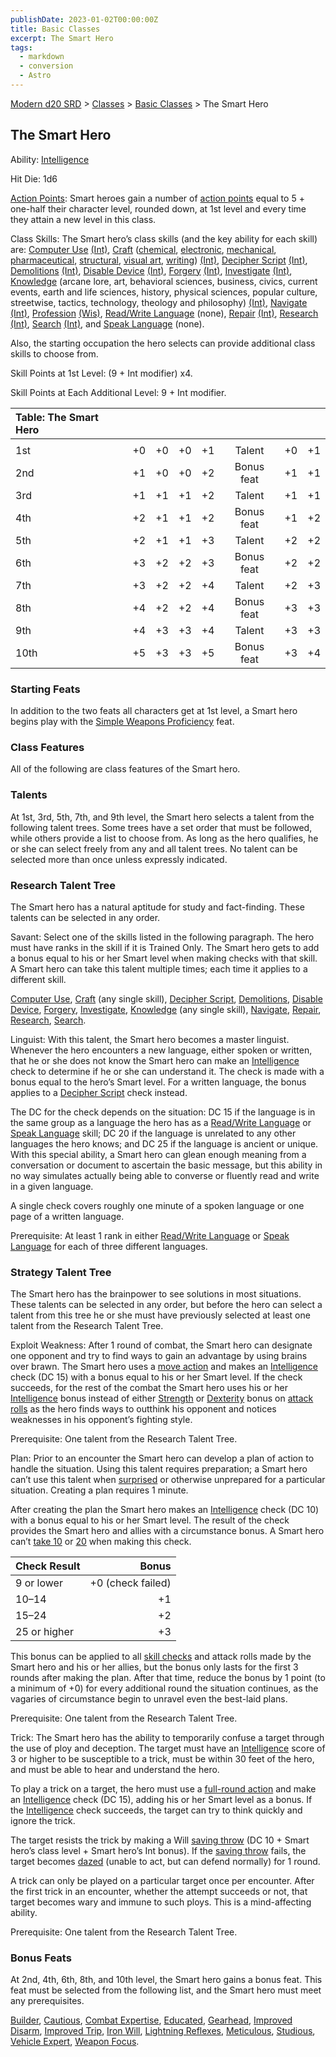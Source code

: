 ```yaml
---
publishDate: 2023-01-02T00:00:00Z
title: Basic Classes
excerpt: The Smart Hero
tags:
  - markdown
  - conversion
  - Astro
---
```


[Modern d20 SRD](/#modernD20) > [Classes](modern-d20-srd-classes-index) > [Basic Classes](modern-d20-srd-classes-basic-index) > The Smart Hero

## The Smart Hero

Ability: [Intelligence](modern-d20-srd-basics-ability-scores)

Hit Die: 1d6

[Action Points](modern-d20-srd-basics-action-points): Smart heroes gain a number of [action points](modern-d20-srd-basics-action-points) equal to 5 + one-half their character level, rounded down, at 1st level and every time they attain a new level in this class.

Class Skills: The Smart hero’s class skills (and the key ability for each skill) are: [Computer Use](modern-d20-srd-skills-computer-use) [(Int)](modern-d20-srd-basics-ability-scores), [Craft](modern-d20-srd-skills-craft) ([chemical](modern-d20-srd-skills-craft-chemical), [electronic](modern-d20-srd-skills-craft-electronic), [mechanical](modern-d20-srd-skills-craft-mechanical), [pharmaceutical](modern-d20-srd-skills-craft-pharmaceutical), [structural](modern-d20-srd-skills-craft-structural), [visual art](modern-d20-srd-skills-craft-visual-art), [writing](modern-d20-srd-skills-craft-writing)) [(Int)](modern-d20-srd-basics-ability-scores), [Decipher Script](modern-d20-srd-skills-decipher-script) [(Int)](modern-d20-srd-basics-ability-scores), [Demolitions](modern-d20-srd-skills-demolitions) [(Int)](modern-d20-srd-basics-ability-scores), [Disable Device](modern-d20-srd-skills-disable-device) [(Int)](modern-d20-srd-basics-ability-scores), [Forgery](modern-d20-srd-skills-forgery) [(Int)](modern-d20-srd-basics-ability-scores), [Investigate](modern-d20-srd-skills-investigate) [(Int)](modern-d20-srd-basics-ability-scores), [Knowledge](modern-d20-srd-skills-knowledge) (arcane lore, art, behavioral sciences, business, civics, current events, earth and life sciences, history, physical sciences, popular culture, streetwise, tactics, technology, theology and philosophy) [(Int)](modern-d20-srd-basics-ability-scores), [Navigate](modern-d20-srd-skills-navigate) [(Int)](modern-d20-srd-basics-ability-scores), [Profession](modern-d20-srd-skills-profession) [(Wis)](modern-d20-srd-basics-ability-scores), [Read/Write Language](modern-d20-srd-skills-read-write-language) (none), [Repair](modern-d20-srd-skills-repair) [(Int)](modern-d20-srd-basics-ability-scores), [Research](modern-d20-srd-skills-research) [(Int)](modern-d20-srd-basics-ability-scores), [Search](modern-d20-srd-skills-search) [(Int)](modern-d20-srd-basics-ability-scores), and [Speak Language](modern-d20-srd-skills-speak-language) (none).

Also, the starting occupation the hero selects can provide additional class skills to choose from.

Skill Points at 1st Level: (9 + Int modifier) x4.

Skill Points at Each Additional Level: 9 + Int modifier.

| Table: The Smart Hero |     |     |     |     |            |     |     |
| :-------------------- | :-: | :-: | :-: | :-: | :--------: | :-: | --: |
|                       |     |     |     |     |            |     |     |
| 1st                   | +0  | +0  | +0  | +1  |   Talent   | +0  |  +1 |
| 2nd                   | +1  | +0  | +0  | +2  | Bonus feat | +1  |  +1 |
| 3rd                   | +1  | +1  | +1  | +2  |   Talent   | +1  |  +1 |
| 4th                   | +2  | +1  | +1  | +2  | Bonus feat | +1  |  +2 |
| 5th                   | +2  | +1  | +1  | +3  |   Talent   | +2  |  +2 |
| 6th                   | +3  | +2  | +2  | +3  | Bonus feat | +2  |  +2 |
| 7th                   | +3  | +2  | +2  | +4  |   Talent   | +2  |  +3 |
| 8th                   | +4  | +2  | +2  | +4  | Bonus feat | +3  |  +3 |
| 9th                   | +4  | +3  | +3  | +4  |   Talent   | +3  |  +3 |
| 10th                  | +5  | +3  | +3  | +5  | Bonus feat | +3  |  +4 |

### Starting Feats

In addition to the two feats all characters get at 1st level, a Smart hero begins play with the [Simple Weapons Proficiency](modern-d20-srd-feats-simple-weapons-proficiency) feat.

### Class Features

All of the following are class features of the Smart hero.

### Talents

At 1st, 3rd, 5th, 7th, and 9th level, the Smart hero selects a talent from the following talent trees. Some trees have a set order that must be followed, while others provide a list to choose from. As long as the hero qualifies, he or she can select freely from any and all talent trees. No talent can be selected more than once unless expressly indicated.

### Research Talent Tree

The Smart hero has a natural aptitude for study and fact-finding. These talents can be selected in any order.

Savant: Select one of the skills listed in the following paragraph. The hero must have ranks in the skill if it is Trained Only. The Smart hero gets to add a bonus equal to his or her Smart level when making checks with that skill. A Smart hero can take this talent multiple times; each time it applies to a different skill.

[Computer Use](modern-d20-srd-skills-computer-use), [Craft](modern-d20-srd-skills-craft) (any single skill), [Decipher Script](modern-d20-srd-skills-decipher-script), [Demolitions](modern-d20-srd-skills-demolitions), [Disable Device](modern-d20-srd-skills-disable-device), [Forgery](modern-d20-srd-skills-forgery), [Investigate](modern-d20-srd-skills-investigate), [Knowledge](modern-d20-srd-skills-knowledge) (any single skill), [Navigate](modern-d20-srd-skills-navigate), [Repair](modern-d20-srd-skills-repair), [Research](modern-d20-srd-skills-research), [Search](modern-d20-srd-skills-search).

Linguist: With this talent, the Smart hero becomes a master linguist. Whenever the hero encounters a new language, either spoken or written, that he or she does not know the Smart hero can make an [Intelligence](modern-d20-srd-basics-ability-scores) check to determine if he or she can understand it. The check is made with a bonus equal to the hero’s Smart level. For a written language, the bonus applies to a [Decipher Script](modern-d20-srd-skills-decipher-script) check instead.

The DC for the check depends on the situation: DC 15 if the language is in the same group as a language the hero has as a [Read/Write Language](modern-d20-srd-skills-read-write-language) or [Speak Language](modern-d20-srd-skills-speak-language) skill; DC 20 if the language is unrelated to any other languages the hero knows; and DC 25 if the language is ancient or unique. With this special ability, a Smart hero can glean enough meaning from a conversation or document to ascertain the basic message, but this ability in no way simulates actually being able to converse or fluently read and write in a given language.

A single check covers roughly one minute of a spoken language or one page of a written language.

Prerequisite: At least 1 rank in either [Read/Write Language](modern-d20-srd-skills-read-write-language) or [Speak Language](modern-d20-srd-skills-speak-language) for each of three different languages.

### Strategy Talent Tree

The Smart hero has the brainpower to see solutions in most situations. These talents can be selected in any order, but before the hero can select a talent from this tree he or she must have previously selected at least one talent from the Research Talent Tree.

Exploit Weakness: After 1 round of combat, the Smart hero can designate one opponent and try to find ways to gain an advantage by using brains over brawn. The Smart hero uses a [move action](modern-d20-srd-combat-move-actions) and makes an [Intelligence](modern-d20-srd-basics-ability-scores) check (DC 15) with a bonus equal to his or her Smart level. If the check succeeds, for the rest of the combat the Smart hero uses his or her [Intelligence](modern-d20-srd-basics-ability-scores) bonus instead of either [Strength](modern-d20-srd-basics-ability-scores) or [Dexterity](modern-d20-srd-basics-ability-scores) bonus on [attack rolls](modern-d20-srd-combat-attack-roll) as the hero finds ways to outthink his opponent and notices weaknesses in his opponent’s fighting style.

Prerequisite: One talent from the Research Talent Tree.

Plan: Prior to an encounter the Smart hero can develop a plan of action to handle the situation. Using this talent requires preparation; a Smart hero can’t use this talent when [surprised](modern-d20-srd-combat-surprise) or otherwise unprepared for a particular situation. Creating a plan requires 1 minute.

After creating the plan the Smart hero makes an [Intelligence](modern-d20-srd-basics-ability-scores) check (DC 10) with a bonus equal to his or her Smart level. The result of the check provides the Smart hero and allies with a circumstance bonus. A Smart hero can’t [take 10](modern-d20-srd-skills-skill-basics-php#take10-index) or [20](modern-d20-srd-skills-skill-basics-php#take20-index) when making this check.

| Check Result |             Bonus |
| :----------- | ----------------: |
| 9 or lower   | +0 (check failed) |
| 10–14         |                +1 |
| 15–24         |                +2 |
| 25 or higher |                +3 |

This bonus can be applied to all [skill checks](modern-d20-srd-skills-skill-basics-php#skill-check-index) and attack rolls made by the Smart hero and his or her allies, but the bonus only lasts for the first 3 rounds after making the plan. After that time, reduce the bonus by 1 point (to a minimum of +0) for every additional round the situation continues, as the vagaries of circumstance begin to unravel even the best-laid plans.

Prerequisite: One talent from the Research Talent Tree.

Trick: The Smart hero has the ability to temporarily confuse a target through the use of ploy and deception. The target must have an [Intelligence](modern-d20-srd-basics-ability-scores) score of 3 or higher to be susceptible to a trick, must be within 30 feet of the hero, and must be able to hear and understand the hero.

To play a trick on a target, the hero must use a [full-round action](modern-d20-srd-combat-full-round-actions) and make an [Intelligence](modern-d20-srd-basics-ability-scores) check (DC 15), adding his or her Smart level as a bonus. If the [Intelligence](modern-d20-srd-basics-ability-scores) check succeeds, the target can try to think quickly and ignore the trick.

The target resists the trick by making a Will [saving throw](modern-d20-srd-basics-saving-throws) (DC 10 + Smart hero’s class level + Smart hero’s Int bonus). If the [saving throw](modern-d20-srd-basics-saving-throws) fails, the target becomes [dazed](modern-d20-srd-conditions-index) (unable to act, but can defend normally) for 1 round.

A trick can only be played on a particular target once per encounter. After the first trick in an encounter, whether the attempt succeeds or not, that target becomes wary and immune to such ploys. This is a mind-affecting ability.

Prerequisite: One talent from the Research Talent Tree.

### Bonus Feats

At 2nd, 4th, 6th, 8th, and 10th level, the Smart hero gains a bonus feat. This feat must be selected from the following list, and the Smart hero must meet any prerequisites.

[Builder](modern-d20-srd-feats-builder), [Cautious](modern-d20-srd-feats-cautious), [Combat Expertise](modern-d20-srd-feats-combat-expertise), [Educated](modern-d20-srd-feats-educated), [Gearhead](modern-d20-srd-feats-gearhead), [Improved Disarm](modern-d20-srd-feats-improved-disarm), [Improved Trip](modern-d20-srd-feats-improved-trip), [Iron Will](modern-d20-srd-feats-iron-will), [Lightning Reflexes](modern-d20-srd-feats-lightning-reflexes), [Meticulous](modern-d20-srd-feats-meticulous), [Studious](modern-d20-srd-feats-studious), [Vehicle Expert](modern-d20-srd-feats-vehicle-expert), [Weapon Focus](modern-d20-srd-feats-weapon-focus).
